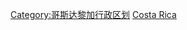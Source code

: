 {{Commonscat|Cantons of Costa Rica}}

[[Category:哥斯达黎加行政区划|Category:哥斯达黎加行政区划]]
[[Category:美洲各国二级行政区|Costa Rica]]